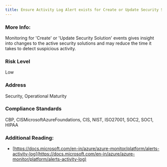 ```yaml
---
title: Ensure Activity Log Alert exists for Create or Update Security Solution
---
```


### More Info:

Monitoring for 'Create' or 'Update Security Solution' events gives insight into changes to the active security solutions and may reduce the time it takes to detect suspicious activity.

### Risk Level

Low

### Address

Security, Operational Maturity

### Compliance Standards

CBP, CISMicrosoftAzureFoundations, CIS, NIST, ISO27001, SOC2, SOC1, HIPAA

### Additional Reading:

- [https://docs.microsoft.com/en-in/azure/azure-monitor/platform/alerts-activity-log](https://docs.microsoft.com/en-in/azure/azure-monitor/platform/alerts-activity-log)

